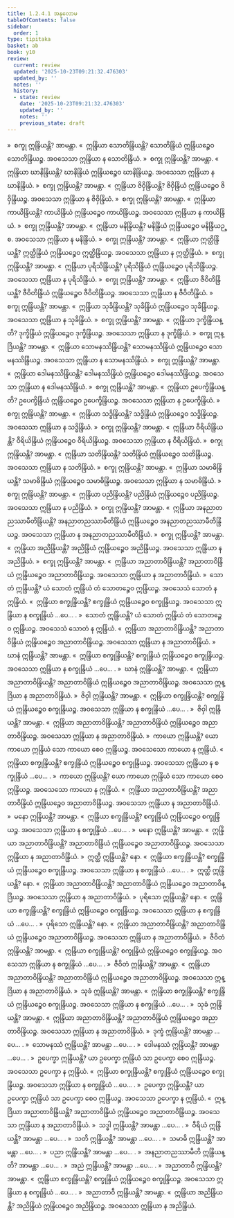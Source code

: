 ```yaml
---
title: 1.2.4.1 အနုလောမ
tableOfContents: false
sidebar:
  order: 1
type: tipitaka
basket: ab
book: y10
review:
  current: review
  updated: '2025-10-23T09:21:32.476303'
  updated_by: ''
  notes: ''
  history:
  - state: review
    date: '2025-10-23T09:21:32.476303'
    updated_by: ''
    notes: ''
    previous_state: draft
---
```



<ReviewStatus review={frontmatter.review} showDetails={true} />

<HypothesisAnnotation frontmatter={frontmatter} />

<DynamicBreadcrumb />

<Division number="142" book="y10" e="ch" v="35" p="103">

<Paragraph number="1081" book="y10">
»  စက္ခု ဣန္ဒြိယန္တိ? အာမန္တာ.
</Paragraph>

<Paragraph number="1082" book="y10">
«  ဣန္ဒြိယာ သောတိန္ဒြိယန္တိ?
</Paragraph>

<Paragraph number="1083" book="y10">
သောတိန္ဒြိယံ ဣန္ဒြိယဉ္စေဝ သောတိန္ဒြိယဉ္စ. အဝသေသာ ဣန္ဒြိယာ န သောတိန္ဒြိယံ.
</Paragraph>

<Paragraph number="1084" book="y10">
»  စက္ခု ဣန္ဒြိယန္တိ? အာမန္တာ.
</Paragraph>

<Paragraph number="1085" book="y10">
«  ဣန္ဒြိယာ ဃာနိန္ဒြိယန္တိ?
</Paragraph>

<Paragraph number="1086" book="y10">
ဃာနိန္ဒြိယံ ဣန္ဒြိယဉ္စေဝ ဃာနိန္ဒြိယဉ္စ. အဝသေသာ ဣန္ဒြိယာ န ဃာနိန္ဒြိယံ.
</Paragraph>

<Paragraph number="1087" book="y10">
»  စက္ခု ဣန္ဒြိယန္တိ? အာမန္တာ.
</Paragraph>

<Paragraph number="1088" book="y10">
«  ဣန္ဒြိယာ ဇိဝှိန္ဒြိယန္တိ?
</Paragraph>

<Paragraph number="1089" book="y10">
ဇိဝှိန္ဒြိယံ ဣန္ဒြိယဉ္စေဝ ဇိဝှိန္ဒြိယဉ္စ. အဝသေသာ ဣန္ဒြိယာ န ဇိဝှိန္ဒြိယံ.
</Paragraph>

<Paragraph number="1090" book="y10">
»  စက္ခု ဣန္ဒြိယန္တိ? အာမန္တာ.
</Paragraph>

<Paragraph number="1091" book="y10">
«  ဣန္ဒြိယာ ကာယိန္ဒြိယန္တိ?
</Paragraph>

<Paragraph number="1092" book="y10">
ကာယိန္ဒြိယံ ဣန္ဒြိယဉ္စေဝ ကာယိန္ဒြိယဉ္စ. အဝသေသာ ဣန္ဒြိယာ န ကာယိန္ဒြိယံ.
</Paragraph>

<Paragraph number="1093" book="y10">
»  စက္ခု ဣန္ဒြိယန္တိ? အာမန္တာ.
</Paragraph>

<Paragraph number="1094" book="y10">
«  ဣန္ဒြိယာ မနိန္ဒြိယန္တိ?
</Paragraph>

<Paragraph number="1095" book="y10">
မနိန္ဒြိယံ ဣန္ဒြိယဉ္စေဝ မနိန္ဒြိယဉ္စ. အဝသေသာ ဣန္ဒြိယာ န မနိန္ဒြိယံ.
</Paragraph>

<Paragraph number="1096" book="y10">
»  စက္ခု ဣန္ဒြိယန္တိ? အာမန္တာ.
</Paragraph>

<Paragraph number="1097" book="y10">
«  ဣန္ဒြိယာ ဣတ္ထိန္ဒြိယန္တိ?
</Paragraph>

<Paragraph number="1098" book="y10">
ဣတ္ထိန္ဒြိယံ ဣန္ဒြိယဉ္စေဝ ဣတ္ထိန္ဒြိယဉ္စ. အဝသေသာ ဣန္ဒြိယာ န ဣတ္ထိန္ဒြိယံ.
</Paragraph>

<Paragraph number="1099" book="y10">
»  စက္ခု ဣန္ဒြိယန္တိ? အာမန္တာ.
</Paragraph>

<Paragraph number="1100" book="y10">
«  ဣန္ဒြိယာ ပုရိသိန္ဒြိယန္တိ?
</Paragraph>

<Paragraph number="1101" book="y10">
ပုရိသိန္ဒြိယံ ဣန္ဒြိယဉ္စေဝ ပုရိသိန္ဒြိယဉ္စ. အဝသေသာ ဣန္ဒြိယာ န ပုရိသိန္ဒြိယံ.
</Paragraph>

<Paragraph number="1102" book="y10">
»  စက္ခု ဣန္ဒြိယန္တိ? အာမန္တာ.
</Paragraph>

<Paragraph number="1103" book="y10">
«  ဣန္ဒြိယာ ဇီဝိတိန္ဒြိယန္တိ?
</Paragraph>

<Paragraph number="1104" book="y10">
ဇီဝိတိန္ဒြိယံ ဣန္ဒြိယဉ္စေဝ ဇီဝိတိန္ဒြိယဉ္စ. အဝသေသာ ဣန္ဒြိယာ န ဇီဝိတိန္ဒြိယံ.
</Paragraph>

<Paragraph number="1105" book="y10">
»  စက္ခု ဣန္ဒြိယန္တိ? အာမန္တာ.
</Paragraph>

<Paragraph number="1106" book="y10">
«  ဣန္ဒြိယာ သုခိန္ဒြိယန္တိ?
</Paragraph>

<Paragraph number="1107" book="y10">
သုခိန္ဒြိယံ ဣန္ဒြိယဉ္စေဝ သုခိန္ဒြိယဉ္စ. အဝသေသာ ဣန္ဒြိယာ န သုခိန္ဒြိယံ.
</Paragraph>

<Paragraph number="1108" book="y10">
»  စက္ခု ဣန္ဒြိယန္တိ? အာမန္တာ.
</Paragraph>

<Paragraph number="1109" book="y10">
«  ဣန္ဒြိယာ ဒုက္ခိန္ဒြိယန္တိ?
</Paragraph>

<Paragraph number="1110" book="y10">
ဒုက္ခိန္ဒြိယံ ဣန္ဒြိယဉ္စေဝ ဒုက္ခိန္ဒြိယဉ္စ. အဝသေသာ ဣန္ဒြိယာ န ဒုက္ခိန္ဒြိယံ.
</Paragraph>

<Paragraph number="1111" book="y10">
»  စက္ခု ဣန္ဒြိယန္တိ? အာမန္တာ.
</Paragraph>

<Paragraph number="1112" book="y10">
«  ဣန္ဒြိယာ သောမနဿိန္ဒြိယန္တိ?
</Paragraph>

<Paragraph number="1113" book="y10">
သောမနဿိန္ဒြိယံ ဣန္ဒြိယဉ္စေဝ သောမနဿိန္ဒြိယဉ္စ. အဝသေသာ ဣန္ဒြိယာ န သောမနဿိန္ဒြိယံ.
</Paragraph>

<Paragraph number="1114" book="y10">
»  စက္ခု ဣန္ဒြိယန္တိ? အာမန္တာ.
</Paragraph>

<Paragraph number="1115" book="y10">
«  ဣန္ဒြိယာ ဒေါမနဿိန္ဒြိယန္တိ?
</Paragraph>

<Paragraph number="1116" book="y10">
ဒေါမနဿိန္ဒြိယံ ဣန္ဒြိယဉ္စေဝ ဒေါမနဿိန္ဒြိယဉ္စ. အဝသေသာ ဣန္ဒြိယာ န ဒေါမနဿိန္ဒြိယံ.
</Paragraph>

<Paragraph number="1117" book="y10">
»  စက္ခု ဣန္ဒြိယန္တိ? အာမန္တာ.
</Paragraph>

<Paragraph number="1118" book="y10">
«  ဣန္ဒြိယာ ဥပေက္ခိန္ဒြိယန္တိ?
</Paragraph>

<Paragraph number="1119" book="y10">
ဥပေက္ခိန္ဒြိယံ ဣန္ဒြိယဉ္စေဝ ဥပေက္ခိန္ဒြိယဉ္စ. အဝသေသာ ဣန္ဒြိယာ န ဥပေက္ခိန္ဒြိယံ.
</Paragraph>

<Paragraph number="1120" book="y10">
»  စက္ခု ဣန္ဒြိယန္တိ? အာမန္တာ.
</Paragraph>

<Paragraph number="1121" book="y10">
«  ဣန္ဒြိယာ သဒ္ဓိန္ဒြိယန္တိ?
</Paragraph>

<Paragraph number="1122" book="y10">
သဒ္ဓိန္ဒြိယံ ဣန္ဒြိယဉ္စေဝ သဒ္ဓိန္ဒြိယဉ္စ. အဝသေသာ ဣန္ဒြိယာ န သဒ္ဓိန္ဒြိယံ.
</Paragraph>

<Paragraph number="1123" book="y10">
»  စက္ခု ဣန္ဒြိယန္တိ? အာမန္တာ.
</Paragraph>

<Paragraph number="1124" book="y10">
«  ဣန္ဒြိယာ ဝီရိယိန္ဒြိယန္တိ?
</Paragraph>

<Paragraph number="1125" book="y10">
ဝီရိယိန္ဒြိယံ ဣန္ဒြိယဉ္စေဝ ဝီရိယိန္ဒြိယဉ္စ. အဝသေသာ ဣန္ဒြိယာ န ဝီရိယိန္ဒြိယံ.
</Paragraph>

<Paragraph number="1126" book="y10">
»  စက္ခု ဣန္ဒြိယန္တိ? အာမန္တာ.
</Paragraph>

<Paragraph number="1127" book="y10">
«  ဣန္ဒြိယာ သတိန္ဒြိယန္တိ?
</Paragraph>

<Paragraph number="1128" book="y10">
သတိန္ဒြိယံ ဣန္ဒြိယဉ္စေဝ သတိန္ဒြိယဉ္စ. အဝသေသာ ဣန္ဒြိယာ န သတိန္ဒြိယံ.
</Paragraph>

<Paragraph number="1129" book="y10">
»  စက္ခု ဣန္ဒြိယန္တိ? အာမန္တာ.
</Paragraph>

<Paragraph number="1130" book="y10">
«  ဣန္ဒြိယာ သမာဓိန္ဒြိယန္တိ?
</Paragraph>

<Paragraph number="1131" book="y10">
သမာဓိန္ဒြိယံ ဣန္ဒြိယဉ္စေဝ သမာဓိန္ဒြိယဉ္စ. အဝသေသာ ဣန္ဒြိယာ န သမာဓိန္ဒြိယံ.
</Paragraph>

<Paragraph number="1132" book="y10">
»  စက္ခု ဣန္ဒြိယန္တိ? အာမန္တာ.
</Paragraph>

<Paragraph number="1133" book="y10">
«  ဣန္ဒြိယာ ပညိန္ဒြိယန္တိ?
</Paragraph>

<Paragraph number="1134" book="y10">
ပညိန္ဒြိယံ ဣန္ဒြိယဉ္စေဝ ပညိန္ဒြိယဉ္စ. အဝသေသာ ဣန္ဒြိယာ န ပညိန္ဒြိယံ.
</Paragraph>

<Paragraph number="1135" book="y10">
»  စက္ခု ဣန္ဒြိယန္တိ? အာမန္တာ.
</Paragraph>

<Paragraph number="1136" book="y10">
«  ဣန္ဒြိယာ အနညာတညဿာမီတိန္ဒြိယန္တိ?
</Paragraph>

<Paragraph number="1137" book="y10">
အနညာတညဿာမီတိန္ဒြိယံ ဣန္ဒြိယဉ္စေဝ အနညာတညဿာမီတိန္ဒြိယဉ္စ. အဝသေသာ ဣန္ဒြိယာ န အနညာတညဿာမီတိန္ဒြိယံ.
</Paragraph>

<Paragraph number="1138" book="y10">
»  စက္ခု ဣန္ဒြိယန္တိ? အာမန္တာ.
</Paragraph>

<Paragraph number="1139" book="y10">
«  ဣန္ဒြိယာ အညိန္ဒြိယန္တိ?
</Paragraph>

<Paragraph number="1140" book="y10">
အညိန္ဒြိယံ ဣန္ဒြိယဉ္စေဝ အညိန္ဒြိယဉ္စ. အဝသေသာ ဣန္ဒြိယာ န အညိန္ဒြိယံ.
</Paragraph>

<Paragraph number="1141" book="y10">
»  စက္ခု ဣန္ဒြိယန္တိ? အာမန္တာ.
</Paragraph>

<Paragraph number="1142" book="y10">
«  ဣန္ဒြိယာ အညာတာဝိန္ဒြိယန္တိ?
</Paragraph>

<Paragraph number="1143" book="y10">
အညာတာဝိန္ဒြိယံ ဣန္ဒြိယဉ္စေဝ အညာတာဝိန္ဒြိယဉ္စ. အဝသေသာ ဣန္ဒြိယာ န အညာတာဝိန္ဒြိယံ.
</Paragraph>

</Division>
<Division number="143" book="y10" e="ch" v="35" p="105">

<Paragraph number="1144" book="y10">
»  သောတံ ဣန္ဒြိယန္တိ?
</Paragraph>

<Paragraph number="1145" book="y10">
ယံ သောတံ ဣန္ဒြိယံ တံ သောတဉ္စေဝ ဣန္ဒြိယဉ္စ. အဝသေသံ သောတံ န ဣန္ဒြိယံ.
</Paragraph>

<Paragraph number="1146" book="y10">
«  ဣန္ဒြိယာ စက္ခုန္ဒြိယန္တိ?
</Paragraph>

<Paragraph number="1147" book="y10">
စက္ခုန္ဒြိယံ ဣန္ဒြိယဉ္စေဝ စက္ခုန္ဒြိယဉ္စ. အဝသေသာ ဣန္ဒြိယာ န စက္ခုန္ဒြိယံ …ပေ… .
</Paragraph>

<Paragraph number="1148" book="y10">
»  သောတံ ဣန္ဒြိယန္တိ?
</Paragraph>

<Paragraph number="1149" book="y10">
ယံ သောတံ ဣန္ဒြိယံ တံ သောတဉ္စေဝ ဣန္ဒြိယဉ္စ. အဝသေသံ သောတံ န ဣန္ဒြိယံ.
</Paragraph>

<Paragraph number="1150" book="y10">
«  ဣန္ဒြိယာ အညာတာဝိန္ဒြိယန္တိ?
</Paragraph>

<Paragraph number="1151" book="y10">
အညာတာဝိန္ဒြိယံ ဣန္ဒြိယဉ္စေဝ အညာတာဝိန္ဒြိယဉ္စ. အဝသေသာ ဣန္ဒြိယာ န အညာတာဝိန္ဒြိယံ.
</Paragraph>

</Division>
<Division number="144" book="y10" e="ch" v="35" p="105">

<Paragraph number="1152" book="y10">
»  ဃာနံ ဣန္ဒြိယန္တိ? အာမန္တာ.
</Paragraph>

<Paragraph number="1153" book="y10">
«  ဣန္ဒြိယာ စက္ခုန္ဒြိယန္တိ?
</Paragraph>

<Paragraph number="1154" book="y10">
စက္ခုန္ဒြိယံ ဣန္ဒြိယဉ္စေဝ စက္ခုန္ဒြိယဉ္စ. အဝသေသာ ဣန္ဒြိယာ န စက္ခုန္ဒြိယံ …ပေ… .
</Paragraph>

<Paragraph number="1155" book="y10">
»  ဃာနံ ဣန္ဒြိယန္တိ? အာမန္တာ.
</Paragraph>

<Paragraph number="1156" book="y10">
«  ဣန္ဒြိယာ အညာတာဝိန္ဒြိယန္တိ?
</Paragraph>

<Paragraph number="1157" book="y10">
အညာတာဝိန္ဒြိယံ ဣန္ဒြိယဉ္စေဝ အညာတာဝိန္ဒြိယဉ္စ. အဝသေသာ ဣန္ဒြိယာ န အညာတာဝိန္ဒြိယံ.
</Paragraph>

</Division>
<Division number="145" book="y10" e="ch" v="35" p="105">

<Paragraph number="1158" book="y10">
»  ဇိဝှါ ဣန္ဒြိယန္တိ? အာမန္တာ.
</Paragraph>

<Paragraph number="1159" book="y10">
«  ဣန္ဒြိယာ စက္ခုန္ဒြိယန္တိ?
</Paragraph>

<Paragraph number="1160" book="y10">
စက္ခုန္ဒြိယံ ဣန္ဒြိယဉ္စေဝ စက္ခုန္ဒြိယဉ္စ. အဝသေသာ ဣန္ဒြိယာ န စက္ခုန္ဒြိယံ …ပေ… .
</Paragraph>

<Paragraph number="1161" book="y10">
»  ဇိဝှါ ဣန္ဒြိယန္တိ? အာမန္တာ.
</Paragraph>

<Paragraph number="1162" book="y10">
«  ဣန္ဒြိယာ အညာတာဝိန္ဒြိယန္တိ?
</Paragraph>

<Paragraph number="1163" book="y10">
အညာတာဝိန္ဒြိယံ ဣန္ဒြိယဉ္စေဝ အညာတာဝိန္ဒြိယဉ္စ. အဝသေသာ ဣန္ဒြိယာ န အညာတာဝိန္ဒြိယံ.
</Paragraph>

</Division>
<Division number="146" book="y10" e="ch" v="35" p="105">

<Paragraph number="1164" book="y10">
»  ကာယော ဣန္ဒြိယန္တိ?
</Paragraph>

<Paragraph number="1165" book="y10">
ယော ကာယော ဣန္ဒြိယံ သော ကာယော စေဝ ဣန္ဒြိယဉ္စ. အဝသေသော ကာယော န ဣန္ဒြိယံ.
</Paragraph>

<Paragraph number="1166" book="y10">
«  ဣန္ဒြိယာ စက္ခုန္ဒြိယန္တိ?
</Paragraph>

<Paragraph number="1167" book="y10">
စက္ခုန္ဒြိယံ ဣန္ဒြိယဉ္စေဝ စက္ခုန္ဒြိယဉ္စ. အဝသေသာ ဣန္ဒြိယာ န စက္ခုန္ဒြိယံ …ပေ… .
</Paragraph>

<Paragraph number="1168" book="y10">
»  ကာယော ဣန္ဒြိယန္တိ?
</Paragraph>

<Paragraph number="1169" book="y10">
ယော ကာယော ဣန္ဒြိယံ သော ကာယော စေဝ ဣန္ဒြိယဉ္စ. အဝသေသော ကာယော န ဣန္ဒြိယံ.
</Paragraph>

<Paragraph number="1170" book="y10">
«  ဣန္ဒြိယာ အညာတာဝိန္ဒြိယန္တိ?
</Paragraph>

<Paragraph number="1171" book="y10">
အညာတာဝိန္ဒြိယံ ဣန္ဒြိယဉ္စေဝ အညာတာဝိန္ဒြိယဉ္စ. အဝသေသာ ဣန္ဒြိယာ န အညာတာဝိန္ဒြိယံ.
</Paragraph>

</Division>
<Division number="147" book="y10" e="ch" v="35" p="106">

<Paragraph number="1172" book="y10">
»  မနော ဣန္ဒြိယန္တိ? အာမန္တာ.
</Paragraph>

<Paragraph number="1173" book="y10">
«  ဣန္ဒြိယာ စက္ခုန္ဒြိယန္တိ?
</Paragraph>

<Paragraph number="1174" book="y10">
စက္ခုန္ဒြိယံ ဣန္ဒြိယဉ္စေဝ စက္ခုန္ဒြိယဉ္စ. အဝသေသာ ဣန္ဒြိယာ န စက္ခုန္ဒြိယံ …ပေ… .
</Paragraph>

<Paragraph number="1175" book="y10">
»  မနော ဣန္ဒြိယန္တိ? အာမန္တာ.
</Paragraph>

<Paragraph number="1176" book="y10">
«  ဣန္ဒြိယာ အညာတာဝိန္ဒြိယန္တိ?
</Paragraph>

<Paragraph number="1177" book="y10">
အညာတာဝိန္ဒြိယံ ဣန္ဒြိယဉ္စေဝ အညာတာဝိန္ဒြိယဉ္စ. အဝသေသာ ဣန္ဒြိယာ န အညာတာဝိန္ဒြိယံ.
</Paragraph>

</Division>
<Division number="148" book="y10" e="ch" v="35" p="106">

<Paragraph number="1178" book="y10">
»  ဣတ္ထီ ဣန္ဒြိယန္တိ? နော.
</Paragraph>

<Paragraph number="1179" book="y10">
«  ဣန္ဒြိယာ စက္ခုန္ဒြိယန္တိ?
</Paragraph>

<Paragraph number="1180" book="y10">
စက္ခုန္ဒြိယံ ဣန္ဒြိယဉ္စေဝ စက္ခုန္ဒြိယဉ္စ. အဝသေသာ ဣန္ဒြိယာ န စက္ခုန္ဒြိယံ …ပေ… .
</Paragraph>

<Paragraph number="1181" book="y10">
»  ဣတ္ထီ ဣန္ဒြိယန္တိ? နော.
</Paragraph>

<Paragraph number="1182" book="y10">
«  ဣန္ဒြိယာ အညာတာဝိန္ဒြိယန္တိ?
</Paragraph>

<Paragraph number="1183" book="y10">
အညာတာဝိန္ဒြိယံ ဣန္ဒြိယဉ္စေဝ အညာတာဝိန္ဒြိယဉ္စ. အဝသေသာ ဣန္ဒြိယာ န အညာတာဝိန္ဒြိယံ.
</Paragraph>

</Division>
<Division number="149" book="y10" e="ch" v="35" p="106">

<Paragraph number="1184" book="y10">
»  ပုရိသော ဣန္ဒြိယန္တိ? နော.
</Paragraph>

<Paragraph number="1185" book="y10">
«  ဣန္ဒြိယာ စက္ခုန္ဒြိယန္တိ?
</Paragraph>

<Paragraph number="1186" book="y10">
စက္ခုန္ဒြိယံ ဣန္ဒြိယဉ္စေဝ စက္ခုန္ဒြိယဉ္စ. အဝသေသာ ဣန္ဒြိယာ န စက္ခုန္ဒြိယံ …ပေ… .
</Paragraph>

<Paragraph number="1187" book="y10">
»  ပုရိသော ဣန္ဒြိယန္တိ? နော.
</Paragraph>

<Paragraph number="1188" book="y10">
«  ဣန္ဒြိယာ အညာတာဝိန္ဒြိယန္တိ?
</Paragraph>

<Paragraph number="1189" book="y10">
အညာတာဝိန္ဒြိယံ ဣန္ဒြိယဉ္စေဝ အညာတာဝိန္ဒြိယဉ္စ. အဝသေသာ ဣန္ဒြိယာ န အညာတာဝိန္ဒြိယံ.
</Paragraph>

</Division>
<Division number="150" book="y10" e="ch" v="35" p="106">

<Paragraph number="1190" book="y10">
»  ဇီဝိတံ ဣန္ဒြိယန္တိ? အာမန္တာ.
</Paragraph>

<Paragraph number="1191" book="y10">
«  ဣန္ဒြိယာ စက္ခုန္ဒြိယန္တိ?
</Paragraph>

<Paragraph number="1192" book="y10">
စက္ခုန္ဒြိယံ ဣန္ဒြိယဉ္စေဝ စက္ခုန္ဒြိယဉ္စ. အဝသေသာ ဣန္ဒြိယာ န စက္ခုန္ဒြိယံ …ပေ… .
</Paragraph>

<Paragraph number="1193" book="y10">
»  ဇီဝိတံ ဣန္ဒြိယန္တိ? အာမန္တာ.
</Paragraph>

<Paragraph number="1194" book="y10">
«  ဣန္ဒြိယာ အညာတာဝိန္ဒြိယန္တိ?
</Paragraph>

<Paragraph number="1195" book="y10">
အညာတာဝိန္ဒြိယံ ဣန္ဒြိယဉ္စေဝ အညာတာဝိန္ဒြိယဉ္စ. အဝသေသာ ဣန္ဒြိယာ န အညာတာဝိန္ဒြိယံ.
</Paragraph>

</Division>
<Division number="151" book="y10" e="ch" v="35" p="106">

<Paragraph number="1196" book="y10">
»  သုခံ ဣန္ဒြိယန္တိ? အာမန္တာ.
</Paragraph>

<Paragraph number="1197" book="y10">
«  ဣန္ဒြိယာ စက္ခုန္ဒြိယန္တိ?
</Paragraph>

<Paragraph number="1198" book="y10">
စက္ခုန္ဒြိယံ ဣန္ဒြိယဉ္စေဝ စက္ခုန္ဒြိယဉ္စ. အဝသေသာ ဣန္ဒြိယာ န စက္ခုန္ဒြိယံ …ပေ… .
</Paragraph>

<Paragraph number="1199" book="y10">
»  သုခံ ဣန္ဒြိယန္တိ? အာမန္တာ.
</Paragraph>

<Paragraph number="1200" book="y10">
«  ဣန္ဒြိယာ အညာတာဝိန္ဒြိယန္တိ?
</Paragraph>

<Paragraph number="1201" book="y10">
အညာတာဝိန္ဒြိယံ ဣန္ဒြိယဉ္စေဝ အညာတာဝိန္ဒြိယဉ္စ. အဝသေသာ ဣန္ဒြိယာ န အညာတာဝိန္ဒြိယံ.
</Paragraph>

</Division>
<Division number="152" book="y10" e="ch" v="35" p="106">

<Paragraph number="1202" book="y10">
»  ဒုက္ခံ ဣန္ဒြိယန္တိ? အာမန္တာ …ပေ… .
</Paragraph>

</Division>
<Division number="153" book="y10" e="ch" v="35" p="106">

<Paragraph number="1203" book="y10">
»  သောမနဿံ ဣန္ဒြိယန္တိ? အာမန္တာ …ပေ… .
</Paragraph>

</Division>
<Division number="154" book="y10" e="ch" v="35" p="106">

<Paragraph number="1204" book="y10">
»  ဒေါမနဿံ ဣန္ဒြိယန္တိ? အာမန္တာ …ပေ… .
</Paragraph>

</Division>
<Division number="155" book="y10" e="ch" v="35" p="107">

<Paragraph number="1205" book="y10">
»  ဥပေက္ခာ ဣန္ဒြိယန္တိ?
</Paragraph>

<Paragraph number="1206" book="y10">
ယာ ဥပေက္ခာ ဣန္ဒြိယံ သာ ဥပေက္ခာ စေဝ ဣန္ဒြိယဉ္စ. အဝသေသာ ဥပေက္ခာ န ဣန္ဒြိယံ.
</Paragraph>

<Paragraph number="1207" book="y10">
«  ဣန္ဒြိယာ စက္ခုန္ဒြိယန္တိ?
</Paragraph>

<Paragraph number="1208" book="y10">
စက္ခုန္ဒြိယံ ဣန္ဒြိယဉ္စေဝ စက္ခုန္ဒြိယဉ္စ. အဝသေသာ ဣန္ဒြိယာ န စက္ခုန္ဒြိယံ …ပေ… .
</Paragraph>

<Paragraph number="1209" book="y10">
»  ဥပေက္ခာ ဣန္ဒြိယန္တိ?
</Paragraph>

<Paragraph number="1210" book="y10">
ယာ ဥပေက္ခာ ဣန္ဒြိယံ သာ ဥပေက္ခာ စေဝ ဣန္ဒြိယဉ္စ. အဝသေသာ ဥပေက္ခာ န ဣန္ဒြိယံ.
</Paragraph>

<Paragraph number="1211" book="y10">
«  ဣန္ဒြိယာ အညာတာဝိန္ဒြိယန္တိ?
</Paragraph>

<Paragraph number="1212" book="y10">
အညာတာဝိန္ဒြိယံ ဣန္ဒြိယဉ္စေဝ အညာတာဝိန္ဒြိယဉ္စ. အဝသေသာ ဣန္ဒြိယာ န အညာတာဝိန္ဒြိယံ.
</Paragraph>

</Division>
<Division number="156" book="y10" e="ch" v="35" p="107">

<Paragraph number="1213" book="y10">
»  သဒ္ဓါ ဣန္ဒြိယန္တိ? အာမန္တာ …ပေ… .
</Paragraph>

</Division>
<Division number="157" book="y10" e="ch" v="35" p="107">

<Paragraph number="1214" book="y10">
»  ဝီရိယံ ဣန္ဒြိယန္တိ? အာမန္တာ …ပေ… .
</Paragraph>

</Division>
<Division number="158" book="y10" e="ch" v="35" p="107">

<Paragraph number="1215" book="y10">
»  သတိ ဣန္ဒြိယန္တိ? အာမန္တာ …ပေ… .
</Paragraph>

</Division>
<Division number="159" book="y10" e="ch" v="35" p="107">

<Paragraph number="1216" book="y10">
»  သမာဓိ ဣန္ဒြိယန္တိ? အာမန္တာ …ပေ… .
</Paragraph>

</Division>
<Division number="160" book="y10" e="ch" v="35" p="107">

<Paragraph number="1217" book="y10">
»  ပညာ ဣန္ဒြိယန္တိ? အာမန္တာ …ပေ… .
</Paragraph>

</Division>
<Division number="161" book="y10" e="ch" v="35" p="107">

<Paragraph number="1218" book="y10">
»  အနညာတညဿာမီတိ ဣန္ဒြိယန္တိ? အာမန္တာ …ပေ… .
</Paragraph>

</Division>
<Division number="162" book="y10" e="ch" v="35" p="107">

<Paragraph number="1219" book="y10">
»  အညံ ဣန္ဒြိယန္တိ? အာမန္တာ …ပေ… .
</Paragraph>

</Division>
<Division number="163" book="y10" e="ch" v="35" p="107">

<Paragraph number="1220" book="y10">
»  အညာတာဝီ ဣန္ဒြိယန္တိ? အာမန္တာ.
</Paragraph>

<Paragraph number="1221" book="y10">
«  ဣန္ဒြိယာ စက္ခုန္ဒြိယန္တိ?
</Paragraph>

<Paragraph number="1222" book="y10">
စက္ခုန္ဒြိယံ ဣန္ဒြိယဉ္စေဝ စက္ခုန္ဒြိယဉ္စ. အဝသေသာ ဣန္ဒြိယာ န စက္ခုန္ဒြိယံ …ပေ… .
</Paragraph>

<Paragraph number="1223" book="y10">
»  အညာတာဝီ ဣန္ဒြိယန္တိ? အာမန္တာ.
</Paragraph>

<Paragraph number="1224" book="y10">
«  ဣန္ဒြိယာ အညိန္ဒြိယန္တိ?
</Paragraph>

<Paragraph number="1225" book="y10">
အညိန္ဒြိယံ ဣန္ဒြိယဉ္စေဝ အညိန္ဒြိယဉ္စ. အဝသေသာ ဣန္ဒြိယာ န အညိန္ဒြိယံ.
</Paragraph>
</Division>